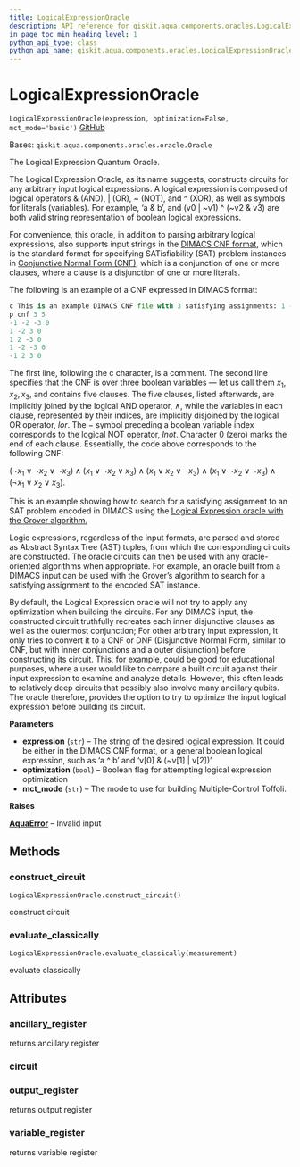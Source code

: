 ```yaml
---
title: LogicalExpressionOracle
description: API reference for qiskit.aqua.components.oracles.LogicalExpressionOracle
in_page_toc_min_heading_level: 1
python_api_type: class
python_api_name: qiskit.aqua.components.oracles.LogicalExpressionOracle
---
```


# LogicalExpressionOracle

<span id="qiskit.aqua.components.oracles.LogicalExpressionOracle" />

`LogicalExpressionOracle(expression, optimization=False, mct_mode='basic')` [GitHub](https://github.com/qiskit-community/qiskit-aqua/tree/stable/0.9/qiskit/aqua/components/oracles/logical_expression_oracle.py "view source code")

Bases: `qiskit.aqua.components.oracles.oracle.Oracle`

The Logical Expression Quantum Oracle.

The Logical Expression Oracle, as its name suggests, constructs circuits for any arbitrary input logical expressions. A logical expression is composed of logical operators & (AND), | (OR), \~ (NOT), and ^ (XOR), as well as symbols for literals (variables). For example, ‘a & b’, and (v0 | \~v1) ^ (\~v2 & v3) are both valid string representation of boolean logical expressions.

For convenience, this oracle, in addition to parsing arbitrary logical expressions, also supports input strings in the [DIMACS CNF format](http://www.satcompetition.org/2009/format-benchmarks2009.html), which is the standard format for specifying SATisfiability (SAT) problem instances in [Conjunctive Normal Form (CNF)](https://en.wikipedia.org/wiki/Conjunctive_normal_form), which is a conjunction of one or more clauses, where a clause is a disjunction of one or more literals.

The following is an example of a CNF expressed in DIMACS format:

```python
c This is an example DIMACS CNF file with 3 satisfying assignments: 1 -2 3, -1 -2 -3, 1 2 -3.
p cnf 3 5
-1 -2 -3 0
1 -2 3 0
1 2 -3 0
1 -2 -3 0
-1 2 3 0
```

The first line, following the c character, is a comment. The second line specifies that the CNF is over three boolean variables — let us call them $x_1, x_2, x_3$, and contains five clauses. The five clauses, listed afterwards, are implicitly joined by the logical AND operator, $\land$, while the variables in each clause, represented by their indices, are implicitly disjoined by the logical OR operator, $lor$. The $-$ symbol preceding a boolean variable index corresponds to the logical NOT operator, $lnot$. Character 0 (zero) marks the end of each clause. Essentially, the code above corresponds to the following CNF:

$(\lnot x_1 \lor \lnot x_2 \lor \lnot x_3) \land (x_1 \lor \lnot x_2 \lor x_3) \land (x_1 \lor x_2 \lor \lnot x_3) \land (x_1 \lor \lnot x_2 \lor \lnot x_3) \land (\lnot x_1 \lor x_2 \lor x_3)$.

This is an example showing how to search for a satisfying assignment to an SAT problem encoded in DIMACS using the [Logical Expression oracle with the Grover algorithm.](https://github.com/Qiskit/qiskit-tutorials-community/blob/master/optimization/grover.ipynb)

Logic expressions, regardless of the input formats, are parsed and stored as Abstract Syntax Tree (AST) tuples, from which the corresponding circuits are constructed. The oracle circuits can then be used with any oracle-oriented algorithms when appropriate. For example, an oracle built from a DIMACS input can be used with the Grover’s algorithm to search for a satisfying assignment to the encoded SAT instance.

By default, the Logical Expression oracle will not try to apply any optimization when building the circuits. For any DIMACS input, the constructed circuit truthfully recreates each inner disjunctive clauses as well as the outermost conjunction; For other arbitrary input expression, It only tries to convert it to a CNF or DNF (Disjunctive Normal Form, similar to CNF, but with inner conjunctions and a outer disjunction) before constructing its circuit. This, for example, could be good for educational purposes, where a user would like to compare a built circuit against their input expression to examine and analyze details. However, this often leads to relatively deep circuits that possibly also involve many ancillary qubits. The oracle therefore, provides the option to try to optimize the input logical expression before building its circuit.

**Parameters**

*   **expression** (`str`) – The string of the desired logical expression. It could be either in the DIMACS CNF format, or a general boolean logical expression, such as ‘a ^ b’ and ‘v\[0] & (\~v\[1] | v\[2])’
*   **optimization** (`bool`) – Boolean flag for attempting logical expression optimization
*   **mct\_mode** (`str`) – The mode to use for building Multiple-Control Toffoli.

**Raises**

[**AquaError**](qiskit.aqua.AquaError "qiskit.aqua.AquaError") – Invalid input

## Methods

### construct\_circuit

<span id="qiskit.aqua.components.oracles.LogicalExpressionOracle.construct_circuit" />

`LogicalExpressionOracle.construct_circuit()`

construct circuit

### evaluate\_classically

<span id="qiskit.aqua.components.oracles.LogicalExpressionOracle.evaluate_classically" />

`LogicalExpressionOracle.evaluate_classically(measurement)`

evaluate classically

## Attributes

<span id="qiskit.aqua.components.oracles.LogicalExpressionOracle.ancillary_register" />

### ancillary\_register

returns ancillary register

<span id="qiskit.aqua.components.oracles.LogicalExpressionOracle.circuit" />

### circuit

<span id="qiskit.aqua.components.oracles.LogicalExpressionOracle.output_register" />

### output\_register

returns output register

<span id="qiskit.aqua.components.oracles.LogicalExpressionOracle.variable_register" />

### variable\_register

returns variable register

